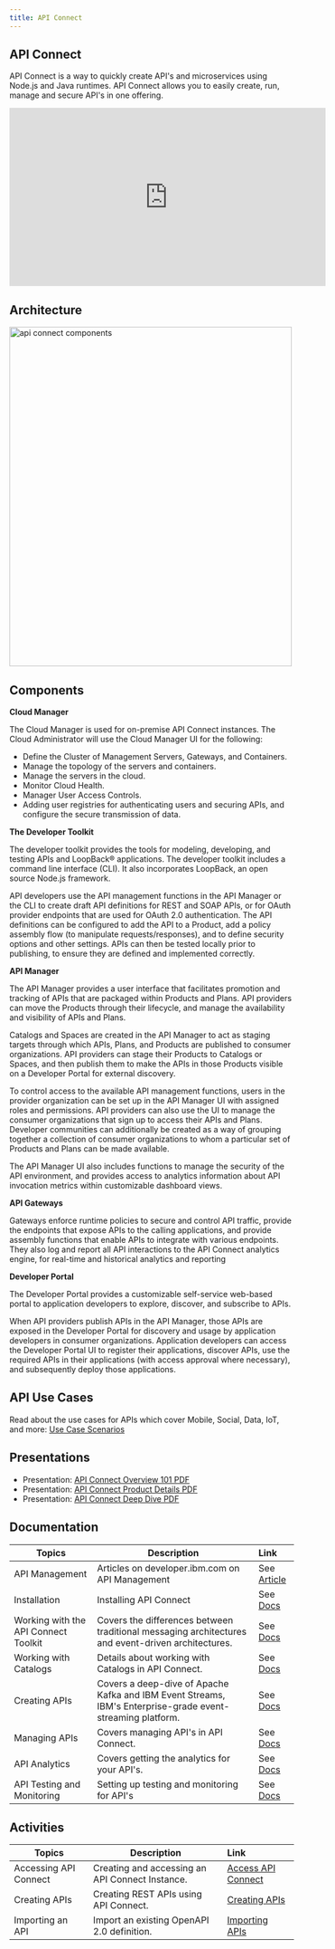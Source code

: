```yaml
---
title: API Connect
---
```


## API Connect

API Connect is a way to quickly create API's and microservices using Node.js and Java runtimes. API Connect allows you to easily create, run, manage and secure API's in one offering.  

<iframe width="560" height="315" src="https://www.youtube.com/embed/qE6Waf0zaP4" frameborder="0" allow="accelerometer; autoplay; encrypted-media; gyroscope; picture-in-picture" allowfullscreen></iframe>


## Architecture

<img src="./images/api-connect-components.jpg" alt="api connect components" width="500" height="600"></img>

## Components

**Cloud Manager**

The Cloud Manager is used for on-premise API Connect instances.  The Cloud Administrator will use the Cloud Manager UI for the following:

* Define the Cluster of Management Servers, Gateways, and Containers.
* Manage the topology of the servers and containers.
* Manage the servers in the cloud.
* Monitor Cloud Health.
* Manager User Access Controls.
* Adding user registries for authenticating users and securing APIs, and configure the secure transmission of data.

**The Developer Toolkit**

The developer toolkit provides the tools for modeling, developing, and testing APIs and LoopBack® applications. The developer toolkit includes a command line interface (CLI). It also incorporates LoopBack, an open source Node.js framework.

API developers use the API management functions in the API Manager or the CLI to create draft API definitions for REST and SOAP APIs, or for OAuth provider endpoints that are used for OAuth 2.0 authentication. The API definitions can be configured to add the API to a Product, add a policy assembly flow (to manipulate requests/responses), and to define security options and other settings. APIs can then be tested locally prior to publishing, to ensure they are defined and implemented correctly.

**API Manager**

The API Manager provides a user interface that facilitates promotion and tracking of APIs that are packaged within Products and Plans. API providers can move the Products through their lifecycle, and manage the availability and visibility of APIs and Plans.

Catalogs and Spaces are created in the API Manager to act as staging targets through which APIs, Plans, and Products are published to consumer organizations. API providers can stage their Products to Catalogs or Spaces, and then publish them to make the APIs in those Products visible on a Developer Portal for external discovery.

To control access to the available API management functions, users in the provider organization can be set up in the API Manager UI with assigned roles and permissions. API providers can also use the UI to manage the consumer organizations that sign up to access their APIs and Plans. Developer communities can additionally be created as a way of grouping together a collection of consumer organizations to whom a particular set of Products and Plans can be made available.

The API Manager UI also includes functions to manage the security of the API environment, and provides access to analytics information about API invocation metrics within customizable dashboard views.

**API Gateways**

Gateways enforce runtime policies to secure and control API traffic, provide the endpoints that expose APIs to the calling applications, and provide assembly functions that enable APIs to integrate with various endpoints. They also log and report all API interactions to the API Connect analytics engine, for real-time and historical analytics and reporting

**Developer Portal**

The Developer Portal provides a customizable self-service web-based portal to application developers to explore, discover, and subscribe to APIs.

When API providers publish APIs in the API Manager, those APIs are exposed in the Developer Portal for discovery and usage by application developers in consumer organizations. Application developers can access the Developer Portal UI to register their applications, discover APIs, use the required APIs in their applications (with access approval where necessary), and subsequently deploy those applications.

## API Use Cases

Read about the use cases for APIs which cover Mobile, Social, Data, IoT, and more: [Use Case Scenarios](https://developer.ibm.com/apiconnect/2017/07/20/api-economy-4-business-drivers-7-use-case-categories-series-overview/)


## Presentations

- Presentation: [API Connect Overview 101 PDF](/slides/11-101-API-Connect.pdf)
- Presentation: [API Connect Product Details PDF](/slides/11-201-API-Connect.pdf)
- Presentation: [API Connect Deep Dive PDF](/slides/11-301-API-Connect.pdf)

## Documentation

| Topics                            | Description         | Link        |
| --------------------------------| ------------------  |:----------- |
| API Management | Articles on developer.ibm.com on API Management | See [Article](https://developer.ibm.com/articles/category/api/page/2/?fa=date%3ADESC&fb) |
| Installation | Installing API Connect | See [Docs](https://www.ibm.com/support/knowledgecenter/SSMNED_5.0.0/com.ibm.apic.install.doc/overview_installing_apimgmt.html) |
| Working with the API Connect Toolkit | Covers the differences between traditional messaging architectures and event-driven architectures. | See [Docs](https://www.ibm.com/support/knowledgecenter/SSMNED_5.0.0/com.ibm.apic.toolkit.doc/capim_cli_working_with.html) |
| Working with Catalogs | Details about working with Catalogs in API Connect. | See [Docs](https://www.ibm.com/support/knowledgecenter/SSMNED_5.0.0/com.ibm.apic.apionprem.doc/conref_working_with_env.html) |
| Creating APIs | Covers a deep-dive of Apache Kafka and IBM Event Streams, IBM's Enterprise-grade event-streaming platform. | See [Docs](https://www.ibm.com/support/knowledgecenter/SSMNED_5.0.0/com.ibm.apic.apionprem.doc/task_apionprem_creating_apis_apimgr.html) |
| Managing APIs | Covers managing API's in API Connect. | See [Docs](https://www.ibm.com/support/knowledgecenter/SSMNED_5.0.0/com.ibm.apic.apionprem.doc/APIonPrem_gettingstarted.html) |
| API Analytics| Covers getting the analytics for your API's. | See [Docs](https://www.ibm.com/support/knowledgecenter/SSMNED_5.0.0/com.ibm.apic.apionprem.doc/capim_analytics_apianalytics.html) |
| API Testing and Monitoring| Setting up testing and monitoring for API's | See [Docs](https://ibm-apiconnect.github.io/test-and-monitor/) 

## Activities

| Topics                            | Description         | Link        |
| --------------------------------| ------------------  |:----------- |
| Accessing API Connect | Creating and accessing an API Connect Instance. | [Access API Connect](./activities/accessAPI) |
| Creating APIs | Creating REST APIs using API Connect. | [Creating APIs](./activities/creatingAPIs) |
| Importing an API | Import an existing OpenAPI 2.0 definition. | [Importing APIs](./activities/importingAPIs) |
